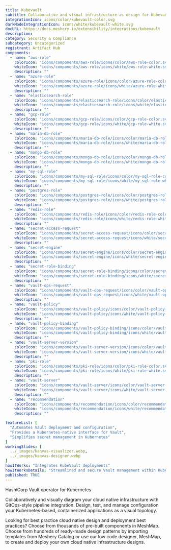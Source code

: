 ```yaml
---
title: Kubevault
subtitle: Collaborative and visual infrastructure as design for Kubevault
integrationIcon: icons/color/kubevault-color.svg
darkModeIntegrationIcon: icons/white/kubevault-white.svg
docURL: https://docs.meshery.io/extensibility/integrations/kubevault
description: 
category: Security & Compliance
subcategory: Uncategorized
registrant: Artifact Hub
components:
  - name: "aws-role"
    colorIcon: "icons/components/aws-role/icons/color/aws-role-color.svg"
    whiteIcon: "icons/components/aws-role/icons/white/aws-role-white.svg"
    description: ""
  - name: "azure-role"
    colorIcon: "icons/components/azure-role/icons/color/azure-role-color.svg"
    whiteIcon: "icons/components/azure-role/icons/white/azure-role-white.svg"
    description: ""
  - name: "elasticsearch-role"
    colorIcon: "icons/components/elasticsearch-role/icons/color/elasticsearch-role-color.svg"
    whiteIcon: "icons/components/elasticsearch-role/icons/white/elasticsearch-role-white.svg"
    description: ""
  - name: "gcp-role"
    colorIcon: "icons/components/gcp-role/icons/color/gcp-role-color.svg"
    whiteIcon: "icons/components/gcp-role/icons/white/gcp-role-white.svg"
    description: ""
  - name: "maria-db-role"
    colorIcon: "icons/components/maria-db-role/icons/color/maria-db-role-color.svg"
    whiteIcon: "icons/components/maria-db-role/icons/white/maria-db-role-white.svg"
    description: ""
  - name: "mongo-db-role"
    colorIcon: "icons/components/mongo-db-role/icons/color/mongo-db-role-color.svg"
    whiteIcon: "icons/components/mongo-db-role/icons/white/mongo-db-role-white.svg"
    description: ""
  - name: "my-sql-role"
    colorIcon: "icons/components/my-sql-role/icons/color/my-sql-role-color.svg"
    whiteIcon: "icons/components/my-sql-role/icons/white/my-sql-role-white.svg"
    description: ""
  - name: "postgres-role"
    colorIcon: "icons/components/postgres-role/icons/color/postgres-role-color.svg"
    whiteIcon: "icons/components/postgres-role/icons/white/postgres-role-white.svg"
    description: ""
  - name: "redis-role"
    colorIcon: "icons/components/redis-role/icons/color/redis-role-color.svg"
    whiteIcon: "icons/components/redis-role/icons/white/redis-role-white.svg"
    description: ""
  - name: "secret-access-request"
    colorIcon: "icons/components/secret-access-request/icons/color/secret-access-request-color.svg"
    whiteIcon: "icons/components/secret-access-request/icons/white/secret-access-request-white.svg"
    description: ""
  - name: "secret-engine"
    colorIcon: "icons/components/secret-engine/icons/color/secret-engine-color.svg"
    whiteIcon: "icons/components/secret-engine/icons/white/secret-engine-white.svg"
    description: ""
  - name: "secret-role-binding"
    colorIcon: "icons/components/secret-role-binding/icons/color/secret-role-binding-color.svg"
    whiteIcon: "icons/components/secret-role-binding/icons/white/secret-role-binding-white.svg"
    description: ""
  - name: "vault-ops-request"
    colorIcon: "icons/components/vault-ops-request/icons/color/vault-ops-request-color.svg"
    whiteIcon: "icons/components/vault-ops-request/icons/white/vault-ops-request-white.svg"
    description: ""
  - name: "vault-policy"
    colorIcon: "icons/components/vault-policy/icons/color/vault-policy-color.svg"
    whiteIcon: "icons/components/vault-policy/icons/white/vault-policy-white.svg"
    description: ""
  - name: "vault-policy-binding"
    colorIcon: "icons/components/vault-policy-binding/icons/color/vault-policy-binding-color.svg"
    whiteIcon: "icons/components/vault-policy-binding/icons/white/vault-policy-binding-white.svg"
    description: ""
  - name: "vault-server-version"
    colorIcon: "icons/components/vault-server-version/icons/color/vault-server-version-color.svg"
    whiteIcon: "icons/components/vault-server-version/icons/white/vault-server-version-white.svg"
    description: ""
  - name: "pki-role"
    colorIcon: "icons/components/pki-role/icons/color/pki-role-color.svg"
    whiteIcon: "icons/components/pki-role/icons/white/pki-role-white.svg"
    description: ""
  - name: "vault-server"
    colorIcon: "icons/components/vault-server/icons/color/vault-server-color.svg"
    whiteIcon: "icons/components/vault-server/icons/white/vault-server-white.svg"
    description: ""
  - name: "recommendation"
    colorIcon: "icons/components/recommendation/icons/color/recommendation-color.svg"
    whiteIcon: "icons/components/recommendation/icons/white/recommendation-white.svg"
    description: ""

featureList: [
  "Automates Vault deployment and configuration",
  "Provides a Kubernetes-native interface for Vault",
  "Simplifies secret management in Kubernetes"
]
workingSlides: [
  ../_images/kanvas-visualizer.webp,
  ../_images/kanvas-designer.webp
]
howItWorks: "Integrates KubeVault deployments"
howItWorksDetails: "Streamlined and secure Vault management within Kubernetes"
published: TRUE
---
```

<p>
HashiCorp Vault operator for Kubernetes
</p>
<p>
    Collaboratively and visually diagram your cloud native infrastructure with GitOps-style pipeline integration. Design, test, and manage configuration your Kubernetes-based, containerized applications as a visual topology.
</p>
<p>
    Looking for best practice cloud native design and deployment best practices? Choose from thousands of pre-built components in MeshMap. Choose from hundreds of ready-made design patterns by importing templates from Meshery Catalog or use our low code designer, MeshMap, to create and deploy your own cloud native infrastructure designs.
</p>
